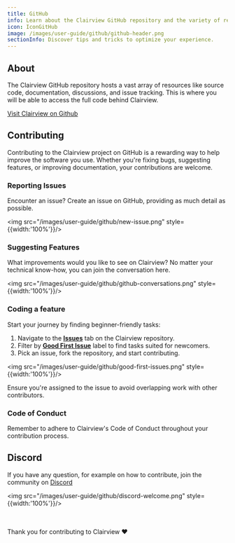 ```yaml
---
title: GitHub
info: Learn about the Clairview GitHub repository and the variety of resources it hosts including source code, documentation, and discussions.
icon: IconGitHub
image: /images/user-guide/github/github-header.png
sectionInfo: Discover tips and tricks to optimize your experience.
---
```


## About

The Clairview GitHub repository hosts a vast array of resources like source code, documentation, discussions, and issue tracking. This is where you will be able to access the full code behind Clairview.

[Visit Clairview on Github](https://github.com/digitranslab/clairview)

## Contributing

Contributing to the Clairview project on GitHub is a rewarding way to help improve the software you use. Whether you're fixing bugs, suggesting features, or improving documentation, your contributions are welcome.

### Reporting Issues

Encounter an issue? <ArticleLink href="https://github.com/digitranslab/clairview/issues/new">Create an issue</ArticleLink> on GitHub, providing as much detail as possible.

<img src="/images/user-guide/github/new-issue.png" style={{width:'100%'}}/>

### Suggesting Features

What improvements would you like to see on Clairview? No matter your technical know-how, you can join <ArticleLink href="https://github.com/digitranslab/clairview/discussions">the conversation here</ArticleLink>.

<img src="/images/user-guide/github/github-conversations.png" style={{width:'100%'}}/>

### Coding a feature

Start your journey by finding beginner-friendly tasks:

1. Navigate to the **[Issues](https://github.com/digitranslab/clairview/issues)** tab on the Clairview repository.
2. Filter by **[Good First Issue](https://github.com/digitranslab/clairview/labels/good%20first%20issue)** label to find tasks suited for newcomers.
3. Pick an issue, fork the repository, and start contributing.

<img src="/images/user-guide/github/good-first-issues.png" style={{width:'100%'}}/>

Ensure you're assigned to the issue to avoid overlapping work with other contributors.

### Code of Conduct

Remember to adhere to Clairview's <ArticleLink href="https://github.com/digitranslab/clairview/blob/main/.github/CODE_OF_CONDUCT.md">Code of Conduct</ArticleLink> throughout your contribution process.

## Discord

If you have any question, for example on how to contribute, join the community on [Discord](https://discord.gg/cx5n4Jzs57)

<img src="/images/user-guide/github/discord-welcome.png" style={{width:'100%'}}/>

<br/>
<br/>
Thank you for contributing to Clairview ❤️

<ArticleEditContent></ArticleEditContent>
